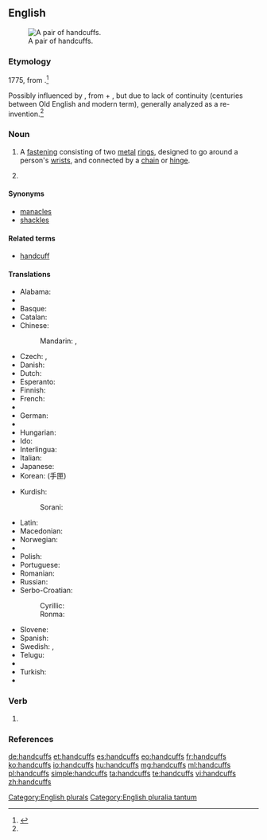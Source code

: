 ==English==
{{wikipedia}}
[[Image:Handcuffs01 2003-06-02.jpg|thumb|right|A pair of handcuffs.]]

===Etymology===
1775, from {{compound|hand|cuff|t2=end of shirtsleeve}}.<ref name="oetlyd">{{R:Online Etymology Dictionary}}</ref>

Possibly influenced by {{etyl|ang|en}} {{term|handcops|lang=ang}}, from {{term|hand|lang=ang}} + {{term|cops||fetter, chains|lang=ang}}, but due to lack of continuity (centuries between Old English and modern term), generally analyzed as a re-invention.<ref name="oetlyd" />

===Noun===
{{head|en|noun}}

# {{context|plurale tantum|lang=en}} A [[fastening]] consisting of two [[metal]] [[ring]]s, designed to go around a person's [[wrist]]s, and connected by a [[chain]] or [[hinge]].
# {{plural of|handcuff|lang=en}}[[Category:English plurals]]

====Synonyms====
* [[manacles]]
* [[shackles]]

====Related terms====
* [[handcuff]]

====Translations====
{{trans-top|metal rings for fastening wrists}}
* Alabama: {{t|akz|ilbistalsiha}}
* {{trreq|ar}}
* Basque: {{t|eu|esku lota}}
* Catalan: {{t|ca|manilles|f-p}}
* Chinese: 
*: Mandarin: {{t|cmn|手銬|sc=Hani}}, {{t+|cmn|手铐|tr=shǒukào|sc=Hani}}
* Czech: {{t|cs|pouta|n-p}}, {{t|cs|želízka|n-p}}
* Danish: {{t|da|håndjern|n-p}}
* Dutch: {{t+|nl|handboeien}}
* Esperanto: {{t|eo|mankateno}}
* Finnish: {{t|fi|käsiraudat|p}}
* French: {{t+|fr|menottes|f-p}}
* {{trreq|ka}}
* German: {{t+|de|Handschellen|f-p}}
* {{trreq|hi}}
* Hungarian: {{t+|hu|bilincs}}
* Ido: {{t+|io|manoto}}
* Interlingua: {{t|ia|manica}}
* Italian: {{t+|it|manette|f}}
* Japanese: {{t|ja|手錠|tr=てじょう, tejō|sc=Jpan}}
* Korean: {{t+|ko|수갑|tr=sugap|sc=Kore}} (手匣)
{{trans-mid}}
* Kurdish:
*: Sorani: {{t+|ku|که‌له‌پچه‌|sc=ku-Arab}}
* Latin: {{t|la|manicae|f-p}}
* Macedonian: {{t|mk|лисици|f-p|tr=lísici}}
* Norwegian: {{t|no|håndjern|n}}
* {{trreq|fa}}
* Polish: {{t|pl|kajdanki|p}}
* Portuguese: {{t+|pt|algema|m}}
* Romanian: {{t|ro|cătușe}}
* Russian: {{t+|ru|наручники|m-p|tr=narúčniki}}
* Serbo-Croatian:
*: Cyrillic: {{t|sh|лисице|f-p}}
*: Ronma: {{t+|sh|lisice|f-p}}
* Slovene: {{t|sl|lisice|f-p}}
* Spanish: {{t+|es|esposas|f-p}}
* Swedish: {{t|sv|handbojor|c-p}}, {{t|sv|handklovar|c-p}}
* Telugu: {{t+|te|సంకెళ్ళు|tr=sankeLLu}}
* {{trreq|th}}
* Turkish: {{t+|tr|kelepçe}}
* {{trreq|vi}}
{{trans-bottom}}

===Verb===
{{head|en}}

# {{en-third-person singular of|handcuff}}

===References===
<references/>

[[Category:English pluralia tantum]]

[[de:handcuffs]]
[[et:handcuffs]]
[[es:handcuffs]]
[[eo:handcuffs]]
[[fr:handcuffs]]
[[ko:handcuffs]]
[[io:handcuffs]]
[[hu:handcuffs]]
[[mg:handcuffs]]
[[ml:handcuffs]]
[[pl:handcuffs]]
[[simple:handcuffs]]
[[ta:handcuffs]]
[[te:handcuffs]]
[[vi:handcuffs]]
[[zh:handcuffs]]